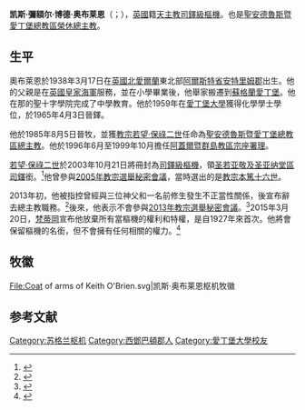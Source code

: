 {{Refimprove|time=2020-02-25T12:45:02+00:00}}
{{Infobox Christian leader
| type             = cardinal
| honorific-prefix =
| name             = 凱斯·奧布萊恩<br />Keith O'Brien
| title            = [[天主教聖安德魯斯暨愛丁堡總教區|天主教聖安德魯斯暨愛丁堡總教區榮休總主教]]
| image            = A photo of the Cardinal Keith Michael Patrick O'Brien.jpg
| imagesize        = 
| alt              = 
| coat_of_arms     = Coat of arms of Keith O'Brien.svg
| caption          = 
| archdiocese      = [[天主教聖安德魯斯暨愛丁堡總教區|聖安德魯斯暨愛丁堡]]
| appointed        = 1985年5月30日
| enthroned        = 1985年8月5日
| term_end         = 2013年2月25日
| predecessor      = [[戈登·格雷|戈登·格雷]]
| successor        = [[良·庫什雷|良·庫什雷]]
| ordination       = 1965年4月3日
| ordained_by      = 
| consecration     = 1985年8月5日
| consecrated_by   = 
| cardinal         = 2003年10月21日
| created_cardinal_by = [[教宗若望·保祿二世|教宗若望·保祿二世]]
| rank             = [[樞機|司鐸級樞機]]
| other_post       = [[圣若亚敬及圣亚纳堂|圣若亚敬及圣亚纳堂區領銜司鐸]]
| previous_post    = [[天主教阿蓋爾暨群島教區|阿蓋爾暨群島教區宗座署理]]（1996年－1999年）
| birth_name       = Keith Michael Patrick O'Brien
| birth_date       = {{birth date|1938|03|17}}
| birth_place      = [[北愛爾蘭|北愛爾蘭]][[安特里姆郡|安特里姆郡]]{{link-en|巴利卡斯爾|Ballycastle, County Antrim}}
| death_date       = {{death date and age|2018|3|19|1938|3|17}}
| death_place      = [[英格蘭|英格蘭]][[泰恩-威爾郡|泰恩-威爾郡]][[泰恩河畔新堡|泰恩河畔新堡]]
| buried           = 
| religion         = 天主教
| motto            = Serve the Lord with gladness
}}
'''凯斯·彌額尔·博德·奥布莱恩'''（{{lang-en|Keith Michael Patrick O'Brien}}；{{bd|1938年|3月17日|2018年|3月19日|catIdx=Keith Michael Patrick O'Brien}}），[[英國|英國]]籍[[天主教|天主教]][[樞機|司鐸級樞機]]。也是[[天主教聖安德魯斯暨愛丁堡總教區|聖安德魯斯暨愛丁堡總教區榮休總主教]]。

==生平==
奧布萊恩於1938年3月17日在[[英國|英國]][[北愛爾蘭|北愛爾蘭]]東北部[[阿爾斯特省|阿爾斯特省]][[安特里姆郡|安特里姆郡]]出生。他的父親是在[[英國皇家海軍|英國皇家海軍]]服務，並在小學畢業後，他舉家搬遷到[[蘇格蘭|蘇格蘭]][[愛丁堡|愛丁堡]]。他在那{{裡}}的聖十字學院完成了中學教育。他於1959年在[[爱丁堡大学|愛丁堡大學]]獲得化學學士學位，於1965年4月3日晉鐸。

他於1985年8月5日晉牧，並獲[[教宗若望·保祿二世|教宗若望·保祿二世]]任命為[[天主教聖安德魯斯暨愛丁堡總教區|聖安德魯斯暨愛丁堡總教區總主教]]。他於1996年6月至1999年10月擔任[[天主教阿蓋爾暨群島教區|阿蓋爾暨群島教區宗座署理]]。

[[若望·保祿二世|若望·保祿二世]]於2003年10月21日將冊封為[[樞機|司鐸級樞機]]，領[[圣若亚敬及圣亚纳堂|圣若亚敬及圣亚纳堂區司鐸]]銜。<ref>{{cite web|url=http://www2.fiu.edu/~mirandas/consistories-xx.htm#JohnPaulII|title=The Cardinals of the Holy Roman Church|accessdate=2015-01-28|archive-date=2015-01-29|archive-url=https://web.archive.org/web/20150129030559/http://www2.fiu.edu/~mirandas/consistories-xx.htm#JohnPaulII|dead-url=no}}</ref>他曾參與[[2005年教宗選舉秘密會議|2005年教宗選舉秘密會議]]，當時選出的是[[教宗本篤十六世|教宗本篤十六世]]。

2013年初，他被指控曾經與三位神父和一名前修生發生不正當性關係，後宣布辭去總主教職務。<ref>{{cite web|url=http://china.ucanews.com/2013/03/04/蘇格蘭奧布里安樞機承認不當性行為/|title=蘇格蘭奧布里安樞機承認不當性行為|date=2013-03-04|work=天亞社中文網|access-date=2019-12-25|archive-url=https://web.archive.org/web/20160304194502/http://china.ucanews.com/2013/03/04/%E8%98%87%E6%A0%BC%E8%98%AD%E5%A5%A7%E5%B8%83%E9%87%8C%E5%AE%89%E6%A8%9E%E6%A9%9F%E6%89%BF%E8%AA%8D%E4%B8%8D%E7%95%B6%E6%80%A7%E8%A1%8C%E7%82%BA/|archive-date=2016-03-04|dead-url=yes}}</ref>後來，他表示不會參與[[2013年教宗選舉秘密會議|2013年教宗選舉秘密會議]]。<ref name="su">{{Cite web |url=http://www.metroradio.com.hk/MetroFinance/News/NewsLive.aspx?NewsID=20130304035100 |title=蘇格蘭樞機主教承認不當性行為並道歉 |accessdate=2015-04-20 |archive-date=2013-10-23 |archive-url=https://web.archive.org/web/20131023061624/http://www.metroradio.com.hk/MetroFinance/News/NewsLive.aspx?NewsID=20130304035100 |dead-url=no }}</ref>2015年3月20日，[[梵蒂岡|梵蒂岡]]宣布他放棄所有當樞機的權利和特權，是自1927年來首次。他將會保留樞機的名銜，但不會擁有任何相關的權力。<ref>{{cite web|url=http://china.ucanews.com/2015/03/25/%e5%89%8d%e8%98%87%e6%a0%bc%e8%98%ad%e7%b8%bd%e4%b8%bb%e6%95%99%e6%94%be%e6%a3%84%e6%a8%9e%e6%a9%9f%e6%ac%8a%e5%88%a9%ef%bc%8c%e8%bf%91%e4%b9%9d%e5%8d%81%e5%b9%b4%e4%be%86%e9%a6%96%e6%ac%a1/|title=前蘇格蘭總主教放棄樞機權利，近九十年來首次|date=2015-03-25|work=天亞社中文網|access-date=2015-03-25|archive-url=https://web.archive.org/web/20150330061229/http://china.ucanews.com/2015/03/25/%E5%89%8D%E8%98%87%E6%A0%BC%E8%98%AD%E7%B8%BD%E4%B8%BB%E6%95%99%E6%94%BE%E6%A3%84%E6%A8%9E%E6%A9%9F%E6%AC%8A%E5%88%A9%EF%BC%8C%E8%BF%91%E4%B9%9D%E5%8D%81%E5%B9%B4%E4%BE%86%E9%A6%96%E6%AC%A1/|archive-date=2015-03-30|dead-url=yes}}</ref>

== 牧徽 ==
<gallery>
File:Coat of arms of Keith O'Brien.svg|凯斯·奥布莱恩枢机牧徽
</gallery>

== 参考文献 ==
{{DEFAULTSORT: O'Brien, Keith}}
{{reflist}}
[[Category:苏格兰枢机|Category:苏格兰枢机]]
[[Category:西鄧巴頓郡人|Category:西鄧巴頓郡人]]
[[Category:愛丁堡大學校友|Category:愛丁堡大學校友]]